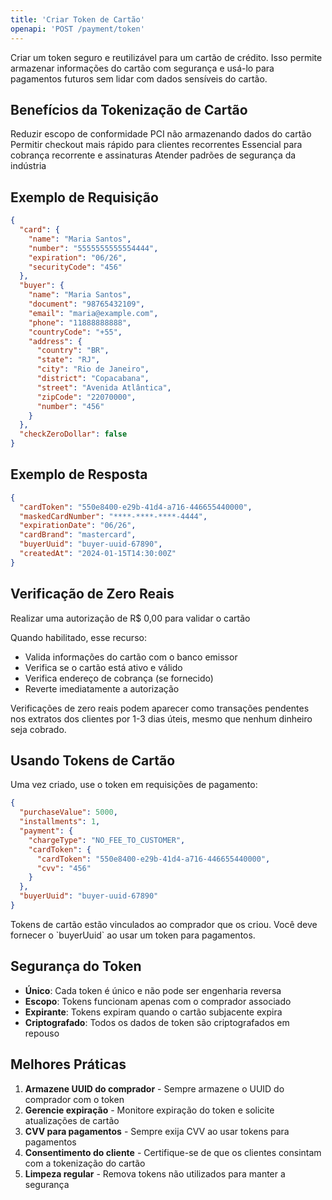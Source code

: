 ```yaml
---
title: 'Criar Token de Cartão'
openapi: 'POST /payment/token'
---
```


Criar um token seguro e reutilizável para um cartão de crédito. Isso permite armazenar informações do cartão com segurança e usá-lo para pagamentos futuros sem lidar com dados sensíveis do cartão.

## Benefícios da Tokenização de Cartão

<CardGroup cols={2}>
  <Card title="Segurança" icon="shield-check">
    Reduzir escopo de conformidade PCI não armazenando dados do cartão
  </Card>
  <Card title="Conveniência" icon="clock">
    Permitir checkout mais rápido para clientes recorrentes
  </Card>
  <Card title="Assinaturas" icon="repeat">
    Essencial para cobrança recorrente e assinaturas
  </Card>
  <Card title="Conformidade" icon="certificate">
    Atender padrões de segurança da indústria
  </Card>
</CardGroup>

## Exemplo de Requisição

```json Exemplo de Requisição
{
  "card": {
    "name": "Maria Santos",
    "number": "5555555555554444",
    "expiration": "06/26",
    "securityCode": "456"
  },
  "buyer": {
    "name": "Maria Santos",
    "document": "98765432109",
    "email": "maria@example.com",
    "phone": "11888888888",
    "countryCode": "+55",
    "address": {
      "country": "BR",
      "state": "RJ",
      "city": "Rio de Janeiro",
      "district": "Copacabana",
      "street": "Avenida Atlântica",
      "zipCode": "22070000",
      "number": "456"
    }
  },
  "checkZeroDollar": false
}
```

## Exemplo de Resposta

```json Resposta
{
  "cardToken": "550e8400-e29b-41d4-a716-446655440000",
  "maskedCardNumber": "****-****-****-4444",
  "expirationDate": "06/26",
  "cardBrand": "mastercard",
  "buyerUuid": "buyer-uuid-67890",
  "createdAt": "2024-01-15T14:30:00Z"
}
```

## Verificação de Zero Reais

<ParamField body="checkZeroDollar" type="boolean" default="false">
  Realizar uma autorização de R$ 0,00 para validar o cartão
</ParamField>

Quando habilitado, esse recurso:
- Valida informações do cartão com o banco emissor
- Verifica se o cartão está ativo e válido
- Verifica endereço de cobrança (se fornecido)
- Reverte imediatamente a autorização

<Warning>
  Verificações de zero reais podem aparecer como transações pendentes nos extratos dos clientes por 1-3 dias úteis, mesmo que nenhum dinheiro seja cobrado.
</Warning>

## Usando Tokens de Cartão

Uma vez criado, use o token em requisições de pagamento:

```json Exemplo de Pagamento com Token
{
  "purchaseValue": 5000,
  "installments": 1,
  "payment": {
    "chargeType": "NO_FEE_TO_CUSTOMER",
    "cardToken": {
      "cardToken": "550e8400-e29b-41d4-a716-446655440000",
      "cvv": "456"
    }
  },
  "buyerUuid": "buyer-uuid-67890"
}
```

<Info>
  Tokens de cartão estão vinculados ao comprador que os criou. Você deve fornecer o `buyerUuid` ao usar um token para pagamentos.
</Info>

## Segurança do Token

- **Único**: Cada token é único e não pode ser engenharia reversa
- **Escopo**: Tokens funcionam apenas com o comprador associado
- **Expirante**: Tokens expiram quando o cartão subjacente expira
- **Criptografado**: Todos os dados de token são criptografados em repouso

## Melhores Práticas

1. **Armazene UUID do comprador** - Sempre armazene o UUID do comprador com o token
2. **Gerencie expiração** - Monitore expiração do token e solicite atualizações de cartão
3. **CVV para pagamentos** - Sempre exija CVV ao usar tokens para pagamentos
4. **Consentimento do cliente** - Certifique-se de que os clientes consintam com a tokenização do cartão
5. **Limpeza regular** - Remova tokens não utilizados para manter a segurança
